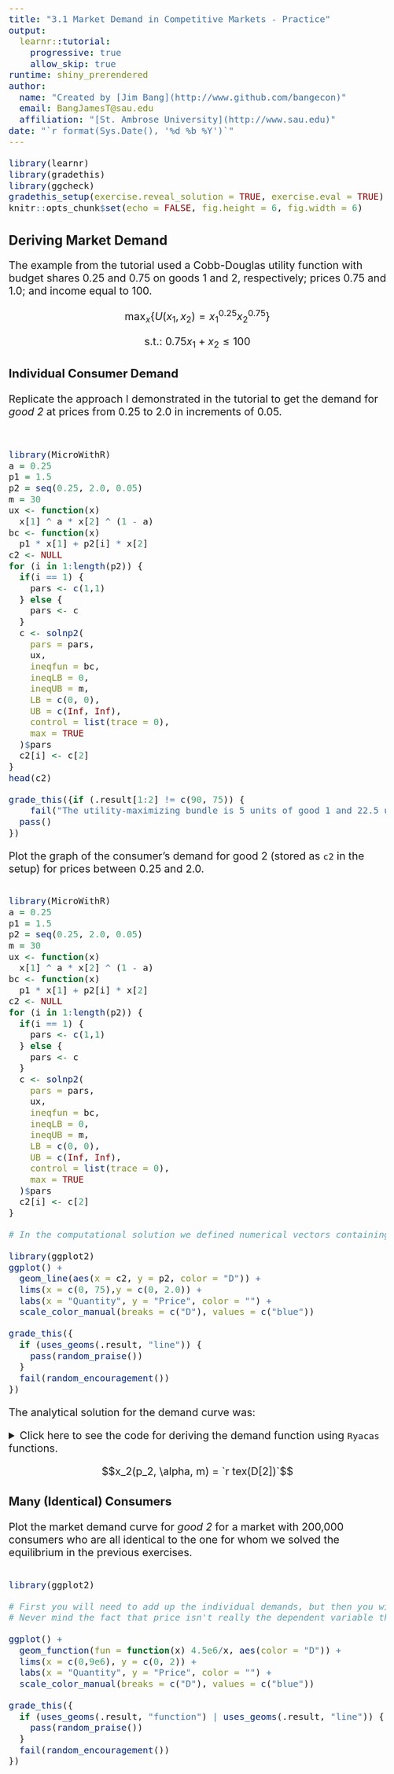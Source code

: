 ```yaml
---
title: "3.1 Market Demand in Competitive Markets - Practice"
output: 
  learnr::tutorial: 
    progressive: true
    allow_skip: true
runtime: shiny_prerendered
author: 
  name: "Created by [Jim Bang](http://www.github.com/bangecon)"
  email: BangJamesT@sau.edu
  affiliation: "[St. Ambrose University](http://www.sau.edu)"
date: "`r format(Sys.Date(), '%d %b %Y')`"
---
```


<style type="text/css">
h1{font-size: 24pt}
h2{font-size: 20pt}
h3{font-size: 18pt}
h4,h5,h6{font-size: 16pt}
body{font-size: 16pt}
#doc-metadata {
  margin-bottom: 10px;
  font-size: 0.66em;
}
</style>

```r
library(learnr)
library(gradethis)
library(ggcheck)
gradethis_setup(exercise.reveal_solution = TRUE, exercise.eval = TRUE)
knitr::opts_chunk$set(echo = FALSE, fig.height = 6, fig.width = 6)
```

## Deriving Market Demand

The example from the tutorial used a Cobb-Douglas utility function with budget shares 0.25 and 0.75 on goods 1 and 2, respectively; prices 0.75 and 1.0; and income equal to 100. 

$$\max_x \bigg\{ U(x_1, x_2) = x_1^{0.25}x_2^{0.75} \bigg\}$$

$$\text{s.t.: }0.75x_1+x_2 \le 100$$

### Individual Consumer Demand

Replicate the approach I demonstrated in the tutorial to get the demand for *good 2* at prices from 0.25 to 2.0 in increments of 0.05. 

```r

```

```r

```

```r
library(MicroWithR)
a = 0.25
p1 = 1.5 
p2 = seq(0.25, 2.0, 0.05)
m = 30    
ux <- function(x)
  x[1] ^ a * x[2] ^ (1 - a)
bc <- function(x)
  p1 * x[1] + p2[i] * x[2] 
c2 <- NULL
for (i in 1:length(p2)) {
  if(i == 1) {
    pars <- c(1,1)
  } else {
    pars <- c
  }
  c <- solnp2(
    pars = pars,
    ux,
    ineqfun = bc,
    ineqLB = 0,
    ineqUB = m,
    LB = c(0, 0),
    UB = c(Inf, Inf), 
    control = list(trace = 0), 
    max = TRUE
  )$pars
  c2[i] <- c[2]
}
head(c2)
```

```r
grade_this({if (.result[1:2] != c(90, 75)) { 
    fail("The utility-maximizing bundle is 5 units of good 1 and 22.5 units of good 2.") }
  pass()
})
```

Plot the graph of the consumer's demand for good 2 (stored as `c2` in the setup) for prices between 0.25 and 2.0. 

```r

```

```r
library(MicroWithR)
a = 0.25
p1 = 1.5 
p2 = seq(0.25, 2.0, 0.05)
m = 30    
ux <- function(x)
  x[1] ^ a * x[2] ^ (1 - a)
bc <- function(x)
  p1 * x[1] + p2[i] * x[2] 
c2 <- NULL
for (i in 1:length(p2)) {
  if(i == 1) {
    pars <- c(1,1)
  } else {
    pars <- c
  }
  c <- solnp2(
    pars = pars,
    ux,
    ineqfun = bc,
    ineqLB = 0,
    ineqUB = m,
    LB = c(0, 0),
    UB = c(Inf, Inf), 
    control = list(trace = 0), 
    max = TRUE
  )$pars
  c2[i] <- c[2]
}
```

```r
# In the computational solution we defined numerical vectors containing the values for the prices of good 2 ranging from 0.25 to 2 (`p2`) and the corresponding consumption levels of good 2 (`c2`). All you need to do is plot the connection of these points using `geom_line`. 
```

```r
library(ggplot2)
ggplot() + 
  geom_line(aes(x = c2, y = p2, color = "D")) + 
  lims(x = c(0, 75),y = c(0, 2.0)) + 
  labs(x = "Quantity", y = "Price", color = "") + 
  scale_color_manual(breaks = c("D"), values = c("blue"))
```

```r
grade_this({
  if (uses_geoms(.result, "line")) {
    pass(random_praise())
  }
  fail(random_encouragement())
})
```

The analytical solution for the demand curve was:

<details><summary>
Click here to see the code for deriving the demand function using `Ryacas` functions.
</summary>
```r
library(Ryacas)
library(Deriv)
u <- ysym('x1^(alpha) * x2^(1-alpha)')
L <- u + ysym('lambda*(m - p1*x1 - p2*x2)')
dL <- deriv(L, c('x1', 'x2', 'lambda'))
MU <- deriv(u, c('x1', 'x2'))
MRS <- yac_str(MU[1]/MU[2]) |> 
  Simplify() |> 
  ysym()
D <- solve(c(MRS, dL[[3]]), c(ysym('p1/p2'), 0), c('x1', 'x2')) |> 
  y_rmvars() |>
  simplify()
D[1] <- with_value(D[1], 'x2', D[2]) |> 
  simplify()
```
</details>

$$x_2(p_2, \alpha, m) = `r tex(D[2])`$$

### Many (Identical) Consumers

Plot the market demand curve for *good 2* for a market with 200,000 consumers who are all identical to the one for whom we solved the equilibrium in the previous exercises. 

```r
```

```r
library(ggplot2)
```

```r
# First you will need to add up the individual demands, but then you will need to invert the demand curve to get price as the "dependent" (y) variable.
# Never mind the fact that price isn't really the dependent variable that the consumer chooses. Blame Marshall!
```

```r
ggplot() + 
  geom_function(fun = function(x) 4.5e6/x, aes(color = "D")) + 
  lims(x = c(0,9e6), y = c(0, 2)) +
  labs(x = "Quantity", y = "Price", color = "") + 
  scale_color_manual(breaks = c("D"), values = c("blue"))
```

```r
grade_this({
  if (uses_geoms(.result, "function") | uses_geoms(.result, "line")) {
    pass(random_praise())
  }
  fail(random_encouragement())
})
```
